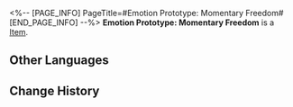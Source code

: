 <%-- [PAGE_INFO]
PageTitle=#Emotion Prototype: Momentary Freedom#
[END_PAGE_INFO] --%>
{{Item Infobox
|title       = Emotion Prototype: Momentary Freedom
|id          = 140399
|image       = Item Emotion Prototype- Momentary Freedom.png
|type        = 
|invCategory = Missions
|rarity      = 3
|effect      = 
|description = However, this is not the end. The looming threat of prison remains. It may be ten years or a hundred, but eventually, you will return to it.
}}
{{Description|1=''"Until then, let's savor our freedom to the fullest."''}}
'''Emotion Prototype: Momentary Freedom''' is a [[Item]].

==Other Languages==
{{Other Languages
|en   = Emotion Prototype: Momentary Freedom
|zhs  = 情绪原型：片刻自由
|zht  = 情緒原型：片刻自由
|ja   = 感情の原型：一時の自由
|ko   = 감정 모델: 잠깐의 자유
|es   = Prototipo de emoción: Libertad momentánea
|fr   = Prototype d'émotion : Moment de liberté
|ru   = Прототип эмоций: Свобода на миг
|th   = ต้นแบบอารมณ์: อิสรภาพชั่วขณะ
|vi   = Nguyên Mẫu Cảm Xúc: Tự Do Trong Khoảnh Khắc
|de   = Gefühls-Prototyp: Moment der Freiheit
|id   = Prototipe Emosi: Momentary Freedom
|pt   = Protótipo de Emoção: Liberdade Momentânea
}}

==Change History==
{{Change History|2.0}}